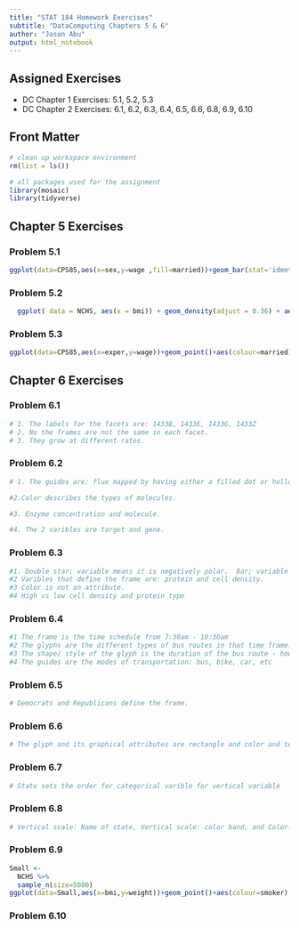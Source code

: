 ```yaml
---
title: "STAT 184 Homework Exercises" 
subtitle: "DataComputing Chapters 5 & 6"
author: "Jason Abu"
output: html_notebook
---
```


## Assigned Exercises

- DC Chapter 1 Exercises: 5.1, 5.2, 5.3 
- DC Chapter 2 Exercises: 6.1, 6.2, 6.3, 6.4, 6.5, 6.6, 6.8, 6.9, 6.10

## Front Matter

```r
# clean up workspace environment
rm(list = ls())

# all packages used for the assignment
library(mosaic)
library(tidyverse)

```



## Chapter 5 Exercises

### Problem 5.1
```r


ggplot(data=CPS85,aes(x=sex,y=wage ,fill=married))+geom_bar(stat='identity',position='dodge', width=.9)+ facet_wrap(~union,ncol=3) 
```

### Problem 5.2

```r
  ggplot( data = NCHS, aes(x = bmi)) + geom_density(adjust = 0.36) + aes(colour = sex) + facet_wrap(~pregnant, ncol = 4) + labs(title = "") + theme(legend.position = "right") 
```
### Problem 5.3

```r
ggplot(data=CPS85,aes(x=exper,y=wage))+geom_point()+aes(colour=married)+scale_x_log10()+scale_y_log10()+facet_wrap(~sector,ncol=4) 
```

## Chapter 6 Exercises

### Problem 6.1
```r
# 1. The labels for the facets are: 1433B, 1433E, 1433G, 1433Z 
# 2. No the frames are not the same in each facet. 
# 3. They grow at different rates.

```
### Problem 6.2
```r
# 1. The guides are: flux mapped by having either a filled dot or hollow dot, log enzyme concentration mapped by the tick marks from -3 to 5, target mapped by lines on the top of the graph, gene mapped by tick mark on the x axis, and molecule mapped by the different colored dot glyphs.

#2.Color describes the types of molecules.

#3. Enzyme concentration and molecule.

#4. The 2 varibles are target and gene.
```
### Problem 6.3
```r
#1. Double star; variable means it is negatively polar.  Bar; variable means it is  “center,”low“,”high“.
#2 Varibles that define the frame are: protein and cell density.
#3 Color is not an attribute.
#4 High vs low cell density and protein type
```
### Problem 6.4
```r
#1 The frame is the time schedule from 7:30am - 10:30am
#2 The glyphs are the different types of bus routes in that time frame.
#3 The shape/ style of the glyph is the duration of the bus route - how long the bus will be in route. Position of the glyph is related to the shape/style it describes what time of the day that particular bus will be in route.
#4 The guides are the modes of transportation: bus, bike, car, etc
```
### Problem 6.5
```r
# Democrats and Republicans define the frame.
```
### Problem 6.6
```r
# The glyph and its graphical attributes are rectangle and color and text.
```
### Problem 6.7
```r
# State sets the order for categorical varible for vertical variable
```
### Problem 6.8
```r
# Vertical scale: Name of state, Vertical scale: color band, and Color: color band.
```
### Problem 6.9
```r
Small <- 
  NCHS %>% 
  sample_n(size=5000)
ggplot(data=Small,aes(x=bmi,y=weight))+geom_point()+aes(colour=smoker)
```
### Problem 6.10
```r

```
